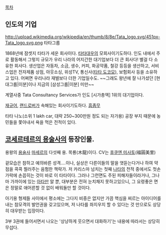 [[목차]]

== 인도의 기업 ==
http://upload.wikimedia.org/wikipedia/en/thumb/8/8e/Tata_logo.svg/451px-Tata_logo.svg.png
타타그룹

1868년에 잠셋지 타타가 세운 회사이다. [[타타대우]]의 모회사이기도하다. 
인도 내에서 주로 활동해서 그렇지 규모가 우리 나라의 어지간한 대기업보다 더 큰 회사다! 별걸 다 소유한 회사다. 생산업은 자동차, 소금, 생수, 커피, 화공약품, 철강 등등을 생산하고, 서비스업은 전자제품 상점, 아웃소싱, 위성TV, 통신사([[타타 도코모]]), 보험회사 등을 소유하고 있다. 어쩌면 우리나라 재벌보다 더한 기업일수도. ~~그래도 왕년에 잘 나가셨던 [현대그룹|이분]이나 지금의 [삼성그룹|이분] 미만~~

계열사중 Tata Consultancy Services가 인도 [시가총액] 1위의 대기업이다.

[[재규어]], [[랜드로버]]가 속해있는 회사이기도하다. [[흠좀무]] 

타타 나노(소위 1 lakh car, 대략 250~300만원 정도 되는 자가용) 공장 부지 때문에 농민들을 쫓아내서 욕을 먹은 전적이 있다.

== [[코세르테르의 용술사]]의 등장인물. ==

용왕의 [[용술사]] [[마세르]]의 다섯째 용. 목룡(木龍)이다.
CV는 [[후쿠엔 미사토]](福圓美里)

겉모습은 참하고 예의바른 성격....이나, 실상은 다른이들의 말을 엿듣는다거나 하여 약점을 콕콕 찔러주는 음험한 책략가. 저 카리스마 넘치는 첫째 [[나타]]의 천적 중에서도 첫손가락에 손꼽히는 것이 바로 이 타타이다. 그러나 그런면도 주된 피해자들이라거나, 그나마 가까이에 있는 [[아타]]만 알 뿐, 대부분은 전혀 눈치채지 못하고있으니, 그 요령좋은 면은 정말로 애어른할 것 없이 배워둘만 할 것이다.

아기용 형제들 사이에서 평소에는 그다지 비중은 없지만 가끔 핵심을 찌르는 아이디어를 내는 참모격의 발언권을 갖고있으며, 저 나타를 좌지우지 할 수 있다는 것 만으로도 상당히 대우받는 입장이다.

3부 3권에 들어서면서 나오는 '상냥하게 웃으면서 대화하기'는 내용에 따라서는 상당히 무섭다.
